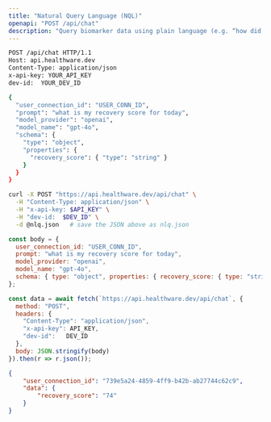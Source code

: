 ```yaml
---
title: "Natural Query Language (NQL)"
openapi: "POST /api/chat"
description: "Query biomarker data using plain language (e.g. “how did my sleep improve this week?”)."
---
```


<RequestExample>

```bash HTTP
POST /api/chat HTTP/1.1
Host: api.healthware.dev
Content-Type: application/json
x-api-key: YOUR_API_KEY
dev-id:  YOUR_DEV_ID

{
  "user_connection_id": "USER_CONN_ID",
  "prompt": "what is my recovery score for today",
  "model_provider": "openai",
  "model_name": "gpt-4o",
  "schema": {
    "type": "object",
    "properties": {
      "recovery_score": { "type": "string" }
    }
  }
}
```


```bash BASH
curl -X POST "https://api.healthware.dev/api/chat" \
  -H "Content-Type: application/json" \
  -H "x-api-key: $API_KEY" \
  -H "dev-id:  $DEV_ID" \
  -d @nlq.json   # save the JSON above as nlq.json
```


```javascript JavaScript
const body = {
  user_connection_id: "USER_CONN_ID",
  prompt: "what is my recovery score for today",
  model_provider: "openai",
  model_name: "gpt-4o",
  schema: { type: "object", properties: { recovery_score: { type: "string" } } }
};

const data = await fetch(`https://api.healthware.dev/api/chat`, {
  method: "POST",
  headers: {
    "Content-Type": "application/json",
    "x-api-key": API_KEY,
    "dev-id":   DEV_ID
  },
  body: JSON.stringify(body)
}).then(r => r.json());
```

</RequestExample>

<ResponseExample>

```json Response
{
    "user_connection_id": "739e5a24-4859-4ff9-b42b-ab27744c62c9",
    "data": {
        "recovery_score": "74"
    }
}
```

</ResponseExample>